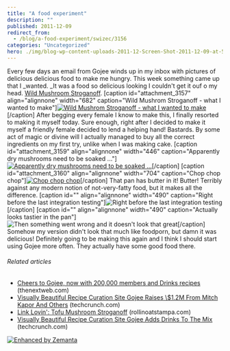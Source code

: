 ```yaml
---
title: "A food experiment"
description: ""
published: 2011-12-09
redirect_from:
  - /blog/a-food-experiment/swizec/3156
categories: "Uncategorized"
hero: ./img/blog-wp-content-uploads-2011-12-Screen-Shot-2011-12-09-at-5.07.33-PM.png
---
```


Every few days an email from Gojee winds up in my inbox with pictures of delicious delicious food to make me hungry. This week something came up that I \_wanted. \_It was a food so delicious looking I couldn't get it ouf o my head. [Wild Mushroom Stroganoff](http://www.gojee.com/food/links/wild-mushroom-stroganoff). \[caption id="attachment_3157" align="alignnone" width="682" caption="Wild Mushrom Stroganoff - what I wanted to make"][![Wild Mushrom Stroganoff - what I wanted to make](http://swizec.com/blog/wp-content/uploads/2011/12/Screen-Shot-2011-12-09-at-5.07.33-PM.png "Wild Mushrom Stroganoff - what I wanted to make")](./img/blog-wp-content-uploads-2011-12-Screen-Shot-2011-12-09-at-5.07.33-PM.png)\[/caption] After begging every female I know to make this, I finally resorted to making it myself today. Sure enough, right after I decided to make it myself a friendly female decided to lend a helping hand! Bastards. By some act of magic or divine will I actually managed to buy all the correct ingredients on my first try, unlike when I was making cake. \[caption id="attachment_3159" align="alignnone" width="446" caption="Apparently dry mushrooms need to be soaked ..."][![Apparently dry mushrooms need to be soaked ...](http://swizec.com/blog/wp-content/uploads/2011/12/Screen-Shot-2011-12-09-at-5.20.07-PM.png "Apparently dry mushrooms need to be soaked ...")](./img/blog-wp-content-uploads-2011-12-Screen-Shot-2011-12-09-at-5.20.07-PM.png)\[/caption] \[caption id="attachment_3160" align="alignnone" width="704" caption="Chop chop chop"][![Chop chop chop](http://swizec.com/blog/wp-content/uploads/2011/12/Screen-Shot-2011-12-09-at-5.20.22-PM.png "Chop chop chop")](./img/blog-wp-content-uploads-2011-12-Screen-Shot-2011-12-09-at-5.20.22-PM.png)\[/caption] That pan has butter in it! Butter! Terribly against any modern notion of not-very-fatty food, but it makes all the difference. \[caption id="" align="alignnone" width="490" caption="Right before the last integration testing"]![Right before the last integration testing](./img/blog-wp-content-uploads-2011-12-41e1bb62226e11e19896123138142014_75.jpg "Right before the last integration testing")\[/caption] \[caption id="" align="alignnone" width="490" caption="Actually looks tastier in the pan"]![Then something went wrong and it doesn't look that great](./img/blog-wp-content-uploads-2011-12-85783f08227e11e1abb01231381b65e3_75.jpg "Then something went wrong and it doesn't look that great")\[/caption] Somehow my version didn't look that much like foodporn, but damn it was delicious! Definitely going to be making this again and I think I should start using Gojee more often. They actually have some good food there.

###### Related articles

- [Cheers to Gojee, now with 200,000 members and Drinks recipes](http://thenextweb.com/insider/2011/11/10/cheers-to-gojee-now-with-200000-members-and-drinks-recipes/) (thenextweb.com)
- [Visually Beautiful Recipe Curation Site Gojee Raises \\\$1.2M From Mitch Kapor And Others](http://techcrunch.com/2011/09/14/visually-beautiful-recipe-curation-site-gojee-raises-1-2m-from-mitch-kapor-and-others/) (techcrunch.com)
- [Link Lovin': Tofu Mushroom Stroganoff](http://rollinoatstampa.com/2011/09/17/link-lovin-tofu-mushroom-stroganoff/) (rollinoatstampa.com)
- [Visually Beautiful Recipe Curation Site Gojee Adds Drinks To The Mix](http://techcrunch.com/2011/11/10/visually-beautiful-recipe-curation-site-gojee-adds-drinks-to-the-mix/) (techcrunch.com)

[![Enhanced by Zemanta](http://img.zemanta.com/zemified_e.png?x-id=a56a01cf-521e-4131-9fbd-0ec1d172a356)](http://www.zemanta.com/ "Enhanced by Zemanta")
